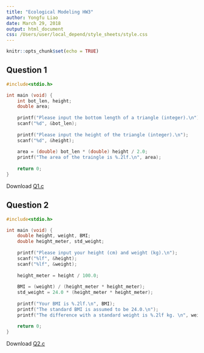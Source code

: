 ```yaml
---
title: "Ecological Modeling HW3"
author: Yongfu Liao
date: March 29, 2018
output: html_document
css: /Users/user/local_depend/style_sheets/style.css
---
```


```r
knitr::opts_chunk$set(echo = TRUE)
```


## Question 1

```c
#include<stdio.h>

int main (void) {
    int bot_len, height;
    double area;
    
    printf("Please input the bottom length of a triangle (integer).\n");
    scanf("%d", &bot_len);
    
    printf("Please input the height of the triangle (integer).\n");
    scanf("%d", &height);
    
    area = (double) bot_len * (double) height / 2.0;
    printf("The area of the traingle is %.2lf.\n", area);
    
    return 0;
}

```
Download [Q1.c](https://minhaskamal.github.io/DownGit/#/home?url=https://github.com/liao961120/local_depend/blob/master/1062_class/eco_model/HW/W3/Q1.c){target="_blank"}



## Question 2

```c
#include<stdio.h>

int main (void) {
    double height, weight, BMI;
    double height_meter, std_weight;
    
    printf("Please input your height (cm) and weight (kg).\n");
    scanf("%lf", &height);
    scanf("%lf", &weight);
    
    height_meter = height / 100.0;
    
    BMI = (weight) / (height_meter * height_meter);
    std_weight = 24.0 * (height_meter * height_meter);
    
    printf("Your BMI is %.2lf.\n", BMI);
    printf("The standard BMI is assumed to be 24.0.\n");
    printf("The difference with a standard weight is %.2lf kg. \n", weight - std_weight);
    
    return 0;
}
```
Download [Q2.c](https://minhaskamal.github.io/DownGit/#/home?url=https://github.com/liao961120/local_depend/blob/master/1062_class/eco_model/HW/W3/Q2.c){target="_blank"}

